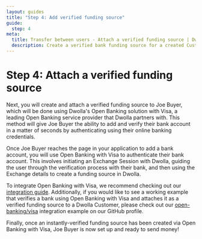 ```yaml
---
layout: guides
title: "Step 4: Add verified funding source"
guide:
  step: 4
meta:
  title: Transfer between users - Attach a verified funding source | Dwolla API Documentation
  description: Create a verified bank funding source for a created Customer to receive funds.
---
```



# Step 4: Attach a verified funding source

Next, you will create and attach a verified funding source to Joe Buyer, which will be done using Dwolla's Open Banking solution with Visa, a leading Open Banking service provider that Dwolla partners with. This method will give Joe Buyer the ability to add and verify their bank account in a matter of seconds by authenticating using their online banking credentials.

Once Joe Buyer reaches the page in your application to add a bank account, you will use Open Banking with Visa to authenticate their bank account. This involves initiating an <span><ContentTooltip preset="exchange-session">Exchange Session</ContentTooltip></span> with Dwolla, guiding the user through the verification process with their bank, and then using the <span><ContentTooltip preset="exchange">Exchange</ContentTooltip></span> details to create a funding source in Dwolla.

To integrate Open Banking with Visa, we recommend checking out our [integration guide](https://developers.dwolla.com/docs/balance/open-banking/visa). Additionally, if you would like to see a working example that verifies a bank using Open Banking with Visa and attaches it as a verified funding source to a Dwolla Customer, please check out our [open-banking/visa](https://github.com/Dwolla/integration-examples/tree/main/packages/open-banking/visa) integration example on our GitHub profile.

<InlineCTA
  icon={guideIcon}
  text="Step-by-step guide on implementing Open Banking with Visa."
  href="https://developers.dwolla.com/docs/balance/open-banking/visa"
/>

Finally, once an instantly-verified funding source has been created via Open Banking with Visa, Joe Buyer is now set up and ready to send money!

